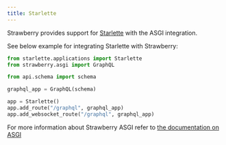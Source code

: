 ```yaml
---
title: Starlette
---
```



Strawberry provides support for [Starlette](https://www.starlette.io/) with the
ASGI integration.

See below example for integrating Starlette with Strawberry:

```python
from starlette.applications import Starlette
from strawberry.asgi import GraphQL

from api.schema import schema

graphql_app = GraphQL(schema)

app = Starlette()
app.add_route("/graphql", graphql_app)
app.add_websocket_route("/graphql", graphql_app)
```

For more information about Strawberry ASGI refer to
[the documentation on ASGI](./asgi.md)
